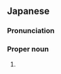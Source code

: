 ==Japanese==
{{ja-kanjitab|まさ|はる}}

===Pronunciation===
{{ja-pron|まさはる}}

===Proper noun===
{{ja-pos|proper|まさはる}}

# {{given name|male|lang=ja|sort=まさはる}}